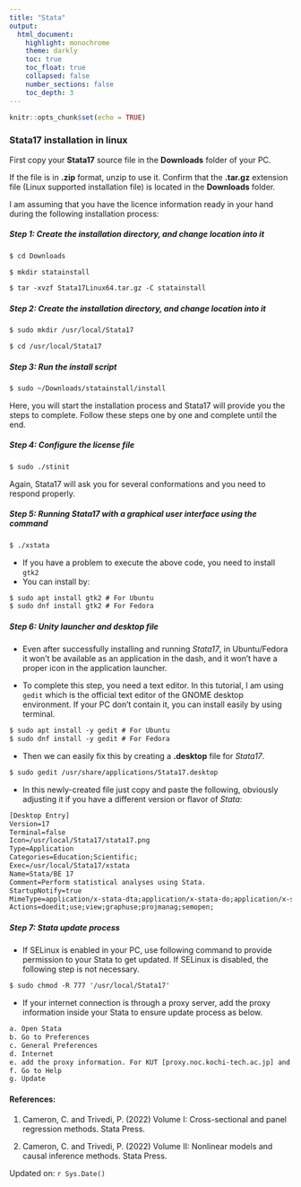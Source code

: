 ```yaml
---
title: "Stata"
output:
  html_document:
    highlight: monochrome
    theme: darkly
    toc: true
    toc_float: true
    collapsed: false
    number_sections: false
    toc_depth: 3
---
```


```r
knitr::opts_chunk$set(echo = TRUE)
```

### Stata17 installation in linux

First copy your **Stata17** source file in the **Downloads** folder of your PC.

If the file is in **.zip** format, unzip to use it. Confirm that the **.tar.gz** extension file (Linux supported installation file) is located in the **Downloads** folder.

I am assuming that you have the licence information ready in your hand during the following installation process:

##### Step 1: Create the installation directory, and change location into it

```txt
$ cd Downloads
```

```txt
$ mkdir statainstall
```

```txt
$ tar -xvzf Stata17Linux64.tar.gz -C statainstall
```

##### Step 2: Create the installation directory, and change location into it

```txt
$ sudo mkdir /usr/local/Stata17
```

```txt
$ cd /usr/local/Stata17
```

##### Step 3: Run the install script

```txt
$ sudo ~/Downloads/statainstall/install
```

Here, you will start the installation process and Stata17 will provide you the steps to complete. Follow these steps one by one and complete until the end.

##### Step 4: Configure the license file

```txt
$ sudo ./stinit
```

Again, Stata17 will ask you for several conformations and you need to respond properly.

##### Step 5: Running Stata17 with a graphical user interface using the command

```txt
$ ./xstata
```

-   If you have a problem to execute the above code, you need to install `gtk2`
-   You can install by:

```txt
$ sudo apt install gtk2 # For Ubuntu
$ sudo dnf install gtk2 # For Fedora
```

##### Step 6: Unity launcher and desktop file

-   Even after successfully installing and running *Stata17*, in Ubuntu/Fedora it won’t be available as an application in the dash, and it won’t have a proper icon in the application launcher.

-   To complete this step, you need a text editor. In this tutorial, I am using `gedit` which is the official text editor of the GNOME desktop environment. If your PC don't contain it, you can install easily by using terminal.

```txt
$ sudo apt install -y gedit # For Ubuntu
$ sudo dnf install -y gedit # For Fedora
```

-   Then we can easily fix this by creating a **.desktop** file for *Stata17*.

```txt
$ sudo gedit /usr/share/applications/Stata17.desktop
```

-   In this newly-created file just copy and paste the following, obviously adjusting it if you have a different version or flavor of *Stata*:

```txt
[Desktop Entry]
Version=17
Terminal=false
Icon=/usr/local/Stata17/stata17.png
Type=Application
Categories=Education;Scientific;
Exec=/usr/local/Stata17/xstata
Name=Stata/BE 17
Comment=Perform statistical analyses using Stata.
StartupNotify=true
MimeType=application/x-stata-dta;application/x-stata-do;application/x-stata-smcl;application/x-stata-stpr;application/x-stata-gph;application/x-stata-stsem;
Actions=doedit;use;view;graphuse;projmanag;semopen;
```

##### Step 7: Stata update process

-   If SELinux is enabled in your PC, use following command to provide permission to your Stata to get updated. If SELinux is disabled, the following step is not necessary.

```txt
$ sudo chmod -R 777 '/usr/local/Stata17'
```

-   If your internet connection is through a proxy server, add the proxy information inside your Stata to ensure update process as below.

```txt
a. Open Stata
b. Go to Preferences
c. General Preferences
d. Internet
e. add the proxy information. For KUT [proxy.noc.kochi-tech.ac.jp] and port [3128]
f. Go to Help
g. Update
```

#### References:

1. Cameron, C. and Trivedi, P. (2022) Volume I: Cross-sectional and panel regression methods. Stata Press.

2. Cameron, C. and Trivedi, P. (2022) Volume II: Nonlinear models and causal inference methods. Stata Press.



Updated on: `r Sys.Date()`